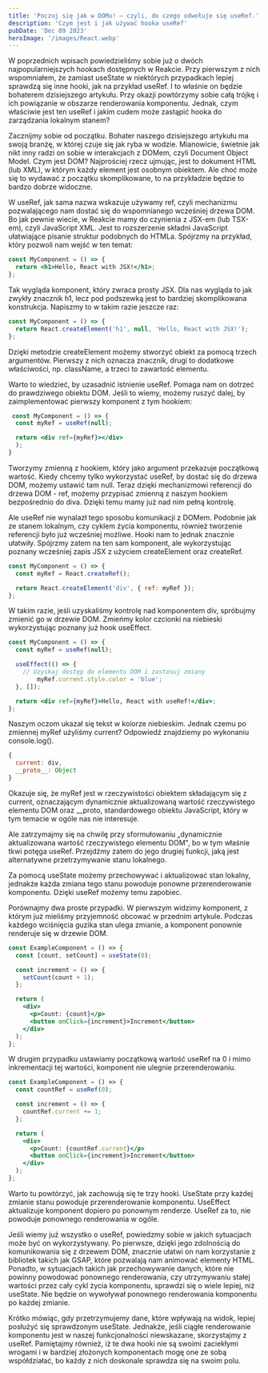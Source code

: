 ```yaml
---
title: 'Poczuj się jak w DOMu! – czyli, do czego odwołuje się useRef.'
description: 'Czym jest i jak używać hooka useRef'
pubDate: 'Dec 09 2023'
heroImage: '/images/React.webp'
---
```


W poprzednich wpisach powiedzieliśmy sobie już o dwóch najpopularniejszych hookach dostępnych w Reakcie. Przy pierwszym z nich wspomniałem, że zamiast useState w niektórych przypadkach lepiej sprawdzą się inne hooki, jak na przykład useRef. I to właśnie on będzie bohaterem dzisiejszego artykułu. Przy okazji powtórzymy sobie całą trójkę i ich powiązanie w obszarze renderowania komponentu. Jednak, czym właściwie jest ten useRef i jakim cudem może zastąpić hooka do zarządzania lokalnym stanem?

Zacznijmy sobie od początku. Bohater naszego dzisiejszego artykułu ma swoją branżę, w której czuje się jak ryba w wodzie. Mianowicie, świetnie jak nikt inny radzi on sobie w interakcjach z DOMem, czyli Document Object Model. Czym jest DOM? Najprościej rzecz ujmując, jest to dokument HTML (lub XML), w którym każdy element jest osobnym obiektem. Ale choć może się to wydawać z początku skomplikowane, to na przykładzie będzie to bardzo dobrze widoczne.

W useRef, jak sama nazwa wskazuje używamy ref, czyli mechanizmu pozwalającego nam dostać się do wspomnianego wcześniej drzewa DOM. Bo jak pewnie wiecie, w Reakcie mamy do czynienia z JSX-em (lub TSX-em), czyli JavaScript XML. Jest to rozszerzenie składni JavaScript ułatwiające pisanie struktur podobnych do HTMLa. Spójrzmy na przykład, który pozwoli nam wejść w ten temat:

```jsx
const MyComponent = () => {
  return <h1>Hello, React with JSX!</h1>;
};
```

Tak wygląda komponent, który zwraca prosty JSX. Dla nas wygląda to jak zwykły znacznik h1, lecz pod podszewką jest to bardziej skomplikowana konstrukcja. Napiszmy to w takim razie jeszcze raz:

```jsx
const MyComponent = () => {
  return React.createElement('h1', null, 'Hello, React with JSX!');
};
```

Dzięki metodzie createElement możemy stworzyć obiekt za pomocą trzech argumentów. Pierwszy z nich oznacza znacznik, drugi to dodatkowe właściwości, np. className, a trzeci to zawartość elementu.

Warto to wiedzieć, by uzasadnić istnienie useRef. Pomaga nam on dotrzeć do prawdziwego obiektu DOM. Jeśli to wiemy, możemy ruszyć dalej, by zaimplementować pierwszy komponent z tym hookiem:

```jsx
 const MyComponent = () => {
  const myRef = useRef(null);

  return <div ref={myRef}></div>
  );
}
```

Tworzymy zmienną z hookiem, który jako argument przekazuje początkową wartość. Kiedy chcemy tylko wykorzystać useRef, by dostać się do drzewa DOM, możemy ustawić tam null. Teraz dzięki mechanizmowi referencji do drzewa DOM - ref, możemy przypisać zmienną z naszym hookiem bezpośrednio do diva. Dzięki temu mamy już nad nim pełną kontrolę.

Ale useRef nie wynalazł tego sposobu komunikacji z DOMem. Podobnie jak ze stanem lokalnym, czy cyklem życia komponentu, również tworzenie referencji było już wcześniej możliwe. Hooki nam to jednak znacznie ułatwiły. Spójrzmy zatem na ten sam komponent, ale wykorzystując poznany wcześniej zapis JSX z użyciem createElement oraz createRef.

```jsx
const MyComponent = () => {
  const myRef = React.createRef();

  return React.createElement('div', { ref: myRef });
};
```

W takim razie, jeśli uzyskaliśmy kontrolę nad komponentem div, spróbujmy zmienić go w drzewie DOM. Zmieńmy kolor czcionki na niebieski wykorzystując poznany już hook useEffect.

```jsx
const MyComponent = () => {
  const myRef = useRef(null);

  useEffect(() => {
    // Uzyskaj dostęp do elementu DOM i zastosuj zmiany
        myRef.current.style.color = 'blue';
  }, []);

  return <div ref={myRef}>Hello, React with useRef!</div>;
};
```

Naszym oczom ukazał się tekst w kolorze niebieskim. Jednak czemu po zmiennej myRef użyliśmy current? Odpowiedź znajdziemy po wykonaniu console.log().

```jsx
{
  current: div,
  __proto__: Object
}
```

Okazuje się, że myRef jest w rzeczywistości obiektem składającym się z current, oznaczającym dynamicznie aktualizowaną wartość rzeczywistego elementu DOM oraz __proto, standardowego obiektu JavaScript, który w tym temacie w ogóle nas nie interesuje.

Ale zatrzymajmy się na chwilę przy sformułowaniu „dynamicznie aktualizowana wartość rzeczywistego elementu DOM", bo w tym właśnie tkwi potęga useRef. Przejdźmy zatem do jego drugiej funkcji, jaką jest alternatywne przetrzymywanie stanu lokalnego.

Za pomocą useState możemy przechowywać i aktualizować stan lokalny, jednakże każda zmiana tego stanu powoduje ponowne przerenderowanie komponentu. Dzięki useRef możemy temu zapobiec.

Porównajmy dwa proste przypadki. W pierwszym widzimy komponent, z którym już mieliśmy przyjemność obcować w przednim artykule. Podczas każdego wciśnięcia guzika stan ulega zmianie, a komponent ponownie renderuje się w drzewie DOM.

```jsx
const ExampleComponent = () => {
  const [count, setCount] = useState(0);

  const increment = () => {
    setCount(count + 1);
  };

  return (
    <div>
      <p>Count: {count}</p>
      <button onClick={increment}>Increment</button>
    </div>
  );
};
```

W drugim przypadku ustawiamy początkową wartość useRef na 0 i mimo inkrementacji tej wartości, komponent nie ulegnie przerenderowaniu.

```jsx
const ExampleComponent = () => {
  const countRef = useRef(0);

  const increment = () => {
    countRef.current += 1;
  };

  return (
    <div>
      <p>Count: {countRef.current}</p>
      <button onClick={increment}>Increment</button>
    </div>
  );
};
```

Warto tu powtórzyć, jak zachowują się te trzy hooki. UseState przy każdej zmianie stanu powoduje przerenderowanie komponentu. UseEffect aktualizuje komponent dopiero po ponownym renderze. UseRef za to, nie powoduje ponownego renderowania w ogóle.

Jeśli wiemy już wszystko o useRef, powiedzmy sobie w jakich sytuacjach może być on wykorzystywany. Po pierwsze, dzięki jego zdolnością do komunikowania się z drzewem DOM, znacznie ułatwi on nam korzystanie z bibliotek takich jak GSAP, które pozwalają nam animować elementy HTML. Ponadto, w sytuacjach takich jak przechowywanie danych, które nie powinny powodować ponownego renderowania, czy utrzymywaniu stałej wartości przez cały cykl życia komponentu, sprawdzi się o wiele lepiej, niż useState. Nie będzie on wywoływał ponownego renderowania komponentu po każdej zmianie.

Krótko mówiąc, gdy przetrzymujemy dane, które wpływają na widok, lepiej posłużyć się sprawdzonym useState. Jednakże, jeśli ciągłe renderowanie komponentu jest w naszej funkcjonalności niewskazane, skorzystajmy z useRef. Pamiętajmy również, iż te dwa hooki nie są swoimi zaciekłymi wrogami i w bardziej złożonych komponentach mogę one ze sobą współdziałać, bo każdy z nich doskonale sprawdza się na swoim polu.